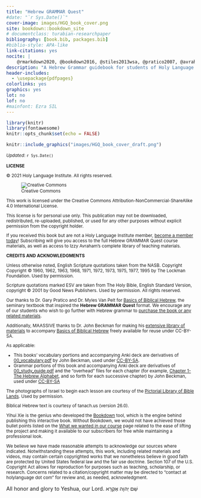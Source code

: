 ```yaml
---
title: "Hebrew GRAMMAR Quest"
#date: "`r Sys.Date()`"
cover-image: images/HGQ_book_cover.png
site: bookdown::bookdown_site
# documentclass: turabian-researchpaper
bibliography: [book.bib, packages.bib]
#biblio-style: APA-like
link-citations: yes
nocite: |
    @rmarkdown2020, @bookdown2016, @stiles2013wsa, @pratico2007, @avraham2012, @beckman, @beckman2012, @delauro2009, @beckmana, @chisholm2006, @chisholm1998
description: "A Hebrew Grammar guidebook for students of Holy Language Institute."
header-includes:
  - \usepackage{pdfpages}
colorlinks: yes
graphics: yes
lot: no
lof: no
#mainfont: Ezra SIL
---
```


```r
library(knitr)
library(fontawesome)
knitr::opts_chunk$set(echo = FALSE)

```

<div style="display:none">
# Cover {.unnumbered}
</div>

```r
knitr::include_graphics("images/HGQ_book_cover_draft.png")
```

<small>*Updated*: `r Sys.Date()`</small>

<small>

**LICENSE**

© 2021 Holy Language Institute. All rights reserved.

![Creative Commons](images/by-nc-sa.png)

This work is licensed under the Creative Commons Attribution-NonCommercial-ShareAlike 4.0 International License. 

This license is for personal use only.  This publication may not be downloaded, redistributed, re-uploaded, published, or used for any other purposes without explicit permission from the copyright holder.

If you received this book but are not a Holy Language Institute member, [become a member today](https://holylanguage.com/subscribe.html)!  Subscribing will give you access to the full Hebrew GRAMMAR Quest course materials, as well as access to Izzy Avraham's complete library of teaching materials.


**CREDITS AND ACKNOWLEDGMENTS**

Unless otherwise noted, English Scripture quotations taken from the NASB. Copyright Copyright © 1960, 1962, 1963, 1968, 1971, 1972, 1973, 1975, 1977, 1995 by The Lockman Foundation. Used by permission.

Scripture quotations marked ESV are taken from The Holy Bible, English Standard Version, copyright © 2001 by Good News Publishers. Used by permission. All rights reserved.

Our thanks to Dr. Gary Pratico and Dr. Myles Van Pelt for <u>Basics of Biblical Hebrew</u>, the seminary textbook that inspired the **Hebrew GRAMMAR Quest** format.  We encourage any of our students who wish to go further with Hebrew grammar to [purchase the book or any related materials](#optional_resources){target="_blank"}.

Additionally, MAASSIVE thanks to Dr. John Beckman for making his [extensive library of materials](https://hebrewsyntax.org/bbh2new){target="_blank"} to accompany <u>Basics of Biblical Hebrew</u> freely available for reuse under CC-BY-SA.

As applicable:

* This books' vocabulary portions and accompanying Anki deck are derivatives of [00_vocabulary.pdf](https://hebrewsyntax.org/bbh2new/00_vocabulary.pdf) by John Beckman, used under [CC-BY-SA](https://creativecommons.org/licenses/by-nc-sa/4.0/){target="_blank"}.
* Grammar portions of this book and accompanying Anki deck are derivatives of [00_study_guide.pdf](https://hebrewsyntax.org/bbh2new/00_study_guide.pdf){target="_blank"} and the "overhead" files for each chapter (for example, [Chapter 1-The Hebrew Alphabet](https://hebrewsyntax.org/bbh2new/01_overheads_bw.pdf){target="_blank"}, and so forth for each successive chapter) by John Beckman, used under [CC-BY-SA](https://creativecommons.org/licenses/by-nc-sa/4.0/){target="_blank"}

The photographs of Israel to begin each lesson are courtesy of the [Pictorial Library of Bible Lands](www.bibleplaces.com){target="_blank"}. Used by permission.

Biblical Hebrew text is courtesy of tanach.us (version 26.0). 

Yihui Xie is the genius who developed the [Bookdown](https://bookdown.org/){target="_blank"} tool, which is the engine behind publishing this interactive book.  Without Bookdown, we would not have achieved those bullet points listed on the [What we wanted in our course](#our_course) page related to the ease of lifting the project and making it available to our subscribers for free while maintaining a professional look.

We believe we have made reasonable attempts to acknowledge our sources where indicated. Notwithstanding these attempts, this work, including related materials and videos, may contain certain copyrighted works that we nonetheless believe in good faith are protected by United States federal law and the fair use doctrine.  Section 107 of the U.S. Copyright Act allows for reproduction for purposes such as teaching, scholarship, or research.   Concerns related to a citation/copyright matter may be directed to "contact at holylanguage dot com" for review and, as needed, acknowledgment.

</small>


All honor and glory to Yeshua, our Lord. <span class="he"> שֵׁם יְהוָה אֶקְרָא</span>

